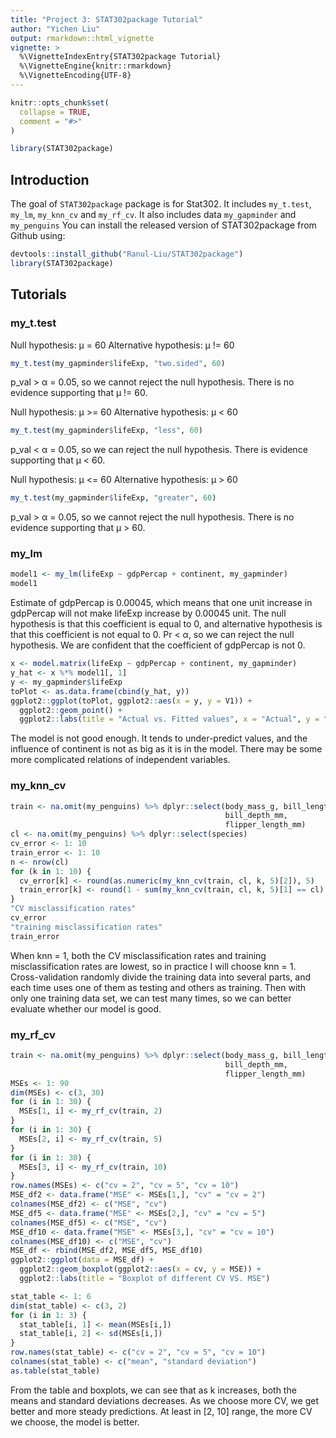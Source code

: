 ```yaml
---
title: "Project 3: STAT302package Tutorial"
author: "Yichen Liu"
output: rmarkdown::html_vignette
vignette: >
  %\VignetteIndexEntry{STAT302package Tutorial}
  %\VignetteEngine{knitr::rmarkdown}
  %\VignetteEncoding{UTF-8}
---
```


```r
knitr::opts_chunk$set(
  collapse = TRUE,
  comment = "#>"
)
```

```r
library(STAT302package)
```

## Introduction

The goal of `STAT302package` package is for Stat302. It includes `my_t.test`, `my_lm`, `my_knn_cv` and `my_rf_cv`. It also includes data `my_gapminder` and `my_penguins`
You can install the released version of STAT302package from Github using:

```r
devtools::install_github("Ranul-Liu/STAT302package")
library(STAT302package)
```

## Tutorials

### my_t.test

Null hypothesis: μ = 60
Alternative hypothesis: μ != 60

```r
my_t.test(my_gapminder$lifeExp, "two.sided", 60)
```

p_val > α = 0.05, so we cannot reject the null hypothesis. There is no evidence supporting that μ != 60.

Null hypothesis: μ >= 60
Alternative hypothesis: μ < 60

```r
my_t.test(my_gapminder$lifeExp, "less", 60)
```

p_val < α = 0.05, so we can reject the null hypothesis. There is evidence supporting that μ < 60.

Null hypothesis: μ <= 60
Alternative hypothesis: μ > 60

```r
my_t.test(my_gapminder$lifeExp, "greater", 60)
```

p_val > α = 0.05, so we cannot reject the null hypothesis. There is no evidence supporting that μ > 60.

### my_lm

```r
model1 <- my_lm(lifeExp ~ gdpPercap + continent, my_gapminder)
model1
```

Estimate of gdpPercap is 0.00045, which means that one unit increase in gdpPercap will not make lifeExp increase by 0.00045 unit.
The null hypothesis is that this coefficient is equal to 0, and alternative hypothesis is that this coefficient is not equal to 0. Pr < α, so we can reject the null hypothesis. We are confident that the coefficient of gdpPercap is not 0.

```r
x <- model.matrix(lifeExp ~ gdpPercap + continent, my_gapminder)
y_hat <- x %*% model1[, 1]
y <- my_gapminder$lifeExp
toPlot <- as.data.frame(cbind(y_hat, y))
ggplot2::ggplot(toPlot, ggplot2::aes(x = y, y = V1)) +
  ggplot2::geom_point() +
  ggplot2::labs(title = "Actual vs. Fitted values", x = "Actual", y = "Fitted")
```

The model is not good enough. It tends to under-predict values, and the influence of continent is not as big as it is in the model. There may be some more complicated relations of independent variables.

### my_knn_cv

```r
train <- na.omit(my_penguins) %>% dplyr::select(body_mass_g, bill_length_mm,
                                                bill_depth_mm,
                                                flipper_length_mm)
cl <- na.omit(my_penguins) %>% dplyr::select(species)
cv_error <- 1: 10
train_error <- 1: 10
n <- nrow(cl)
for (k in 1: 10) {
  cv_error[k] <- round(as.numeric(my_knn_cv(train, cl, k, 5)[2]), 5)
  train_error[k] <- round(1 - sum(my_knn_cv(train, cl, k, 5)[1] == cl) / n, 5)
}
"CV misclassification rates"
cv_error
"training misclassification rates"
train_error
```

When knn = 1, both the CV misclassification rates and training misclassification rates are lowest, so in practice I will choose knn = 1.  
Cross-validation randomly divide the training data into several parts, and each time uses one of them as testing and others as training. Then with only one training data set, we can test many times, so we can better evaluate whether our model is good.

### my_rf_cv

```r
train <- na.omit(my_penguins) %>% dplyr::select(body_mass_g, bill_length_mm,
                                                bill_depth_mm,
                                                flipper_length_mm)
MSEs <- 1: 90
dim(MSEs) <- c(3, 30)
for (i in 1: 30) {
  MSEs[1, i] <- my_rf_cv(train, 2)
}
for (i in 1: 30) {
  MSEs[2, i] <- my_rf_cv(train, 5)
}
for (i in 1: 30) {
  MSEs[3, i] <- my_rf_cv(train, 10)
}
row.names(MSEs) <- c("cv = 2", "cv = 5", "cv = 10")
MSE_df2 <- data.frame("MSE" <- MSEs[1,], "cv" = "cv = 2")
colnames(MSE_df2) <- c("MSE", "cv")
MSE_df5 <- data.frame("MSE" <- MSEs[2,], "cv" = "cv = 5")
colnames(MSE_df5) <- c("MSE", "cv")
MSE_df10 <- data.frame("MSE" <- MSEs[3,], "cv" = "cv = 10")
colnames(MSE_df10) <- c("MSE", "cv")
MSE_df <- rbind(MSE_df2, MSE_df5, MSE_df10)
ggplot2::ggplot(data = MSE_df) +
  ggplot2::geom_boxplot(ggplot2::aes(x = cv, y = MSE)) +
  ggplot2::labs(title = "Boxplot of different CV VS. MSE")

stat_table <- 1: 6
dim(stat_table) <- c(3, 2)
for (i in 1: 3) {
  stat_table[i, 1] <- mean(MSEs[i,])
  stat_table[i, 2] <- sd(MSEs[i,])
}
row.names(stat_table) <- c("cv = 2", "cv = 5", "cv = 10")
colnames(stat_table) <- c("mean", "standard deviation")
as.table(stat_table)
```

From the table and boxplots, we can see that as k increases, both the means and standard deviations decreases. As we choose more CV, we get better and more steady predictions. At least in [2, 10] range, the more CV we choose, the model is better.
